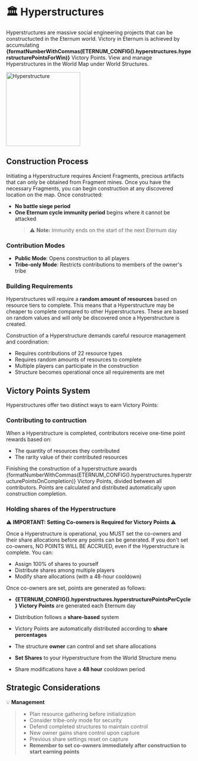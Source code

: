 
# 🏛️ Hyperstructures

Hyperstructures are massive social engineering projects that can be constructucted in the Eternum world. Victory in
Eternum is achieved by accumulating **{formatNumberWithCommas(ETERNUM_CONFIG().hyperstructures.hyperstructurePointsForWin)}** Victory
Points. View and manage Hyperstructures in the World Map under World Structures.

<img
  src="/buildings/hyperstructure.png"
  alt="Hyperstructure"
  width="200"
  className="relative z-[100000] float-right mt-20"
/>

## Construction Process

Initiating a Hyperstructure requires Ancient Fragments, precious artifacts that can only be obtained from Fragment
mines. Once you have the necessary Fragments, you can begin construction at any discovered location on the map. Once
constructed:

- **No battle siege period**
- **One Eternum cycle immunity period** begins where it cannot be attacked
  > ⚠️ **Note:** Immunity ends on the start of the next Eternum day

### Contribution Modes

- **Public Mode**: Opens construction to all players
- **Tribe-only Mode**: Restricts contributions to members of the owner's tribe

### Building Requirements

Hyperstructures will require a **random amount of resources** based on resource tiers to complete. This means that a
Hyperstructure may be cheaper to complete compared to other Hyperstructures. These are based on random values and will
only be discovered once a Hyperstructure is created.

Construction of a Hyperstructure demands careful resource management and coordination:

- Requires contributions of 22 resource types
- Requires random amounts of resources to complete
- Multiple players can participate in the construction
- Structure becomes operational once all requirements are met

## Victory Points System

Hyperstructures offer two distinct ways to earn Victory Points:

### Contributing to contruction

When a Hyperstructure is completed, contributors receive one-time point rewards based on:

- The quantity of resources they contributed
- The rarity value of their contributed resources

Finishing the construction of a hyperstructure awards
{formatNumberWithCommas(ETERNUM_CONFIG().hyperstructures.hyperstructurePointsOnCompletion)} Victory Points, divided
between all contributors. Points are calculated and distributed automatically upon construction completion.

### Holding shares of the Hyperstructure

⚠️ **IMPORTANT: Setting Co-owners is Required for Victory Points** ⚠️

Once a Hyperstructure is operational, you MUST set the co-owners and their share allocations before any points can be
generated. If you don't set co-owners, NO POINTS WILL BE ACCRUED, even if the Hyperstructure is complete. You can:

- Assign 100% of shares to yourself
- Distribute shares among multiple players
- Modify share allocations (with a 48-hour cooldown)

Once co-owners are set, points are generated as follows:

- **{ETERNUM_CONFIG().hyperstructures.hyperstructurePointsPerCycle} Victory Points** are generated each Eternum day

- Distribution follows a **share-based** system
- Victory Points are automatically distributed according to **share percentages**
- The structure **owner** can control and set share allocations
- **Set Shares** to your Hyperstructure from the World Structure menu
- Share modifications have a **48 hour** cooldown period

## Strategic Considerations

💡 **Management**

> - Plan resource gathering before initialization
> - Consider tribe-only mode for security
> - Defend completed structures to maintain control
> - New owner gains share control upon capture
> - Previous share settings reset on capture
> - **Remember to set co-owners immediately after construction to start earning points**

